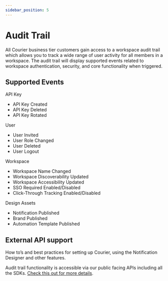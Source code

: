 ```yaml
---
sidebar_position: 5
---
```


# Audit Trail

All Courier business tier customers gain access to a workspace audit trail which allows you to track a wide range of user activity for all members in a workspace. The audit trail will display supported events related to workspace authentication, security, and core functionality when triggered.

## Supported Events

API Key

- API Key Created
- API Key Deleted
- API Key Rotated

User

- User Invited
- User Role Changed
- User Deleted
- User Logout

Workspace

- Workspace Name Changed
- Workspace Discoverability Updated
- Workspace Accessibility Updated
- SSO Required Enabled/Disabled
- Click-Through Tracking Enabled/Disabled

Design Assets

- Notification Published
- Brand Published
- Automation Template Published

## External API support

How to’s and best practices for setting up Courier, using the Notification Designer and other features.

Audit trail functionality is accessible via our public facing APIs including all the SDKs. [Check this out for more details](https://www.courier.com/docs/reference/audit-events/).
